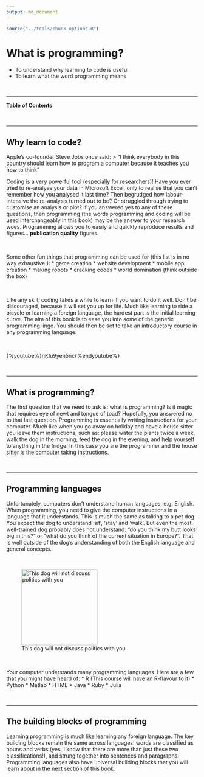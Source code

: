 ```yaml
---
output: md_document
---
```

```r
source("../tools/chunk-options.R")
```

# What is programming?

<!--sec data-title="Learning Objectives" data-id="obj" data-show=true data-collapse=false ces-->

* To understand why learning to code is useful
* To learn what the word programming means

<!--endsec-->

<br>

---

**Table of Contents**

<!-- toc -->

<br>

---

## Why learn to code? 

Apple's co-founder Steve Jobs once said: 
> "I think everybody in this country should learn how to program a computer because it teaches you how to think"

Coding is a very powerful tool (especially for researchers)! Have you ever tried to re-analyse your data in Microsoft Excel, only to realise that you can't remember how you analysed it last time? Then begrudged how labour-intensive the re-analysis turned out to be? Or struggled through trying to customise an analysis or plot? If you answered yes to any of these questions, then programming (the words programming and coding will be used interchangeably in this book) may be the answer to your research woes. Programming allows you to easily and quickly reproduce results and figures... **publication quality** figures.

<br>

<!--sec data-title="Tip: Other uses for programming" data-id="tip1" data-show=true data-collapse=true ces-->

Some other fun things that programming can be used for (this list is in no way exhaustive!):
* game creation
* website development
* mobile app creation
* making robots
* cracking codes
* world domination (think outside the box)

<!--endsec-->

<br>

Like any skill, coding takes a while to learn if you want to do it well. Don’t be discouraged, because it will set you up for life. Much like learning to ride a bicycle or learning a foreign language, the hardest part is the initial learning curve. The aim of this book is to ease you into some of the generic programming lingo. You should then be set to take an introductory course in any programming language.

<br>

<!--sec data-title="Stories of learning to code (YouTube)" data-id="vid1" data-show=true data-collapse=true ces-->

{%youtube%}nKIu9yen5nc{%endyoutube%}

<!--endsec-->
 
 <br>
 
 ---
 
## What is programming?

The first question that we need to ask is: what is programming? Is it magic that requires eye of newt and tongue of toad? Hopefully, you answered no to that last question. Programming is essentially writing instructions for your computer. Much like when you go away on holiday and have a house sitter you leave them instructions, such as: please water the plants twice a week, walk the dog in the morning, feed the dog in the evening, and help yourself to anything in the fridge. In this case you are the programmer and the house sitter is the computer taking instructions.

<br>

---

## Programming languages

Unfortunately, computers don't understand human languages, e.g. English. When programming, you need to give the computer instructions in a language that it understands. This is much the same as talking to a pet dog. You expect the dog to understand 'sit', 'stay' and 'walk'. But even the most well-trained dog probably does not understand: "do you think my butt looks big in this?" or "what do you think of the current situation in Europe?". That is well outside of the dog’s understanding of both the English language and general concepts.

<br>

<!--![This dog will not discuss politics with you](../fig/Olate_dogs_-_on_wheel.jpeg =250x)-->
<figure>
  <img src="../fig/Olate_dogs_-_on_wheel.jpeg" alt="This dog will not discuss politics with you" style="width: 200px;"/>
  <figcaption>This dog will not discuss politics with you</figcaption>
</figure>

<br>

Your computer understands many programming languages. Here are a few that you might have heard of:
* R (This course will have an R-flavour to it)
* Python
* Matlab
* HTML
* Java
* Ruby
* Julia



<br>

---

## The building blocks of programming

Learning programming is much like learning any foreign language. The key building blocks remain the same across languages: words are classified as nouns and verbs (yes, I know that there are more than just these two classifications!), and strung together into sentences and paragraphs. Programming languages also have universal building blocks that you will learn about in the next section of this book.



